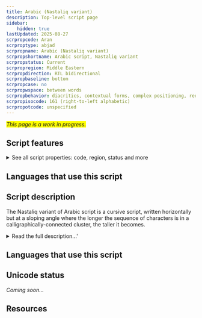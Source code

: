 ```yaml
---
title: Arabic (Nastaliq variant)
description: Top-level script page
sidebar:
    hidden: true
lastUpdated: 2025-08-27
scrpropcode: Aran
scrproptype: abjad
scrpropname: Arabic (Nastaliq variant)
scrpropshortname: Arabic script, Nastaliq variant
scrpropstatus: Current
scrpropregion: Middle Eastern
scrpropdirection: RTL bidirectional
scrpropbaseline: bottom
scrpropcase: no
scrpropwspace: between words
scrpropbehavior: diacritics, contextual forms, complex positioning, required ligatures
scrpropisocode: 161 (right-to-left alphabetic)
scrpropotcode: unspecified
---
```


<span style='background-color:yellow'>_This page is a work in progress._</span>


## Script features

<details>
<summary> See all script properties: code, region, status and more</summary>
<ScriptInfo />
</details>

## Languages that use this script

<WsList script='Aran' wsMax='5' />

## Script description

The Nastaliq variant of Arabic script is a cursive script, written horizontally but at a sloping angle where the longer the sequence of characters is in a calligraphically-connected cluster, the taller it becomes.

<details>
<summary>Read the full description...'</summary>It has short verticals and long horizontal strokes. Due to the slope and calligraphic style, placement of nuqtas (dots) on the base characters is forced to vary quite a bit among different letters and even different forms of the same letter. Words are separated by a space. 

The name (Nastaliq) is a composite of the names for the "Naskh" and "Taliq" styles of writing. Nastaliq is used in Afghanistan, India, Iran, and Pakistan. Because it is used for writing the Urdu language it is sometimes called _Urdu script_. However, it is also used for writing many other languages.

Nastaliq employs the _Eastern Arabic-Indic_ digits. _Standard Arabic-Indic_ digits are never used. 



:::tip[Note:]
Nastaliq is a typographic variant of the [Arabic script](/scrlang/script-arab). Certain typographic variants have been defined in [ISO 15924](http://www.unicode.org/iso15924/codelists.html), and the Nastaliq (Aran) variant is one of those. We do not list separate writing systems for those languages which use the Nastaliq variant. Please look under [Arabic](/scrlang/script-arab) to see which languages use the Arabic script.
:::
</details>

## Languages that use this script

<WsList script='Aran' wsMax='5' />

## Unicode status

_Coming soon..._

## Resources

<ScriptResources detailSummary='seemore' />

